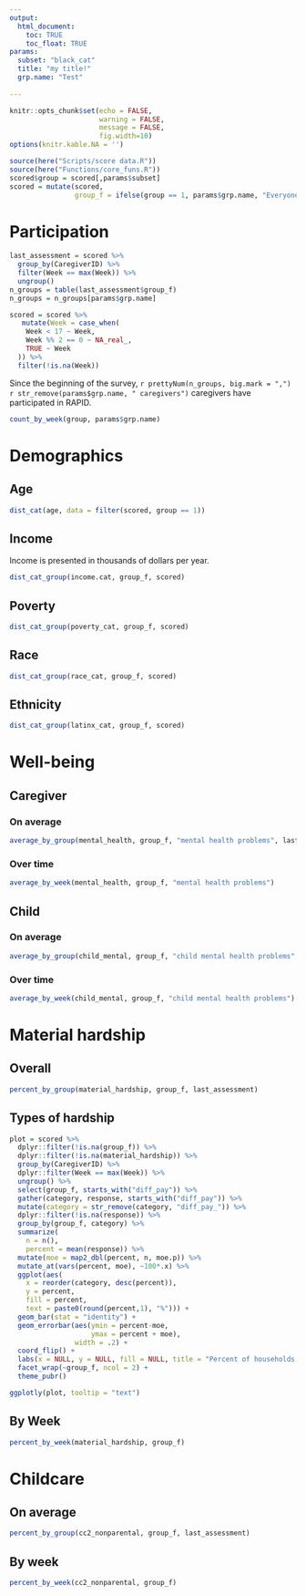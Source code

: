 ```yaml
---
output: 
  html_document:
    toc: TRUE
    toc_float: TRUE
params: 
  subset: "black_cat"
  title: "my title!"
  grp.name: "Test"
  
---
```



```r
knitr::opts_chunk$set(echo = FALSE, 
                      warning = FALSE, 
                      message = FALSE, 
                      fig.width=10)
options(knitr.kable.NA = '')
```

```r
source(here("Scripts/score data.R"))
source(here("Functions/core_funs.R"))
scored$group = scored[,params$subset]
scored = mutate(scored, 
                group_f = ifelse(group == 1, params$grp.name, "Everyone else"))
```

# Participation

```r
last_assessment = scored %>%
  group_by(CaregiverID) %>%
  filter(Week == max(Week)) %>%
  ungroup()
n_groups = table(last_assessment$group_f)
n_groups = n_groups[params$grp.name]

scored = scored %>%
   mutate(Week = case_when(
    Week < 17 ~ Week,
    Week %% 2 == 0 ~ NA_real_,
    TRUE ~ Week
  )) %>%
  filter(!is.na(Week))
```

Since the beginning of the survey, `r prettyNum(n_groups, big.mark = ",")` `r str_remove(params$grp.name, " caregivers")` caregivers have participated in RAPID. 

```r
count_by_week(group, params$grp.name)
```

# Demographics{.tabset}

## Age

```r
dist_cat(age, data = filter(scored, group == 1))
```

## Income

Income is presented in thousands of dollars per year.

```r
dist_cat_group(income.cat, group_f, scored)
```

## Poverty

```r
dist_cat_group(poverty_cat, group_f, scored)
```

## Race

```r
dist_cat_group(race_cat, group_f, scored)
```

## Ethnicity

```r
dist_cat_group(latinx_cat, group_f, scored)
```

# Well-being{.tabset} 
## Caregiver{.tabset}

### On average

```r
average_by_group(mental_health, group_f, "mental health problems", last_assessment)
```

### Over time

```r
average_by_week(mental_health, group_f, "mental health problems")
```


## Child{.tabset}

### On average

```r
average_by_group(child_mental, group_f, "child mental health problems", last_assessment)
```

### Over time

```r
average_by_week(child_mental, group_f, "child mental health problems")
```

# Material hardship{.tabset}

## Overall

```r
percent_by_group(material_hardship, group_f, last_assessment)
```

## Types of hardship

```r
plot = scored %>%
  dplyr::filter(!is.na(group_f)) %>%
  dplyr::filter(!is.na(material_hardship)) %>%
  group_by(CaregiverID) %>%
  dplyr::filter(Week == max(Week)) %>%
  ungroup() %>%
  select(group_f, starts_with("diff_pay")) %>%
  gather(category, response, starts_with("diff_pay")) %>%
  mutate(category = str_remove(category, "diff_pay_")) %>%
  dplyr::filter(!is.na(response)) %>%
  group_by(group_f, category) %>%
  summarize(
    n = n(),
    percent = mean(response)) %>%
  mutate(moe = map2_dbl(percent, n, moe.p)) %>%
  mutate_at(vars(percent, moe), ~100*.x) %>%
  ggplot(aes(
    x = reorder(category, desc(percent)), 
    y = percent, 
    fill = percent,
    text = paste0(round(percent,1), "%"))) +
  geom_bar(stat = "identity") +
  geom_errorbar(aes(ymin = percent-moe, 
                    ymax = percent + moe), 
                width = .2) +
  coord_flip() +
  labs(x = NULL, y = NULL, fill = NULL, title = "Percent of households having difficulty paying for:") +
  facet_wrap(~group_f, ncol = 2) +
  theme_pubr()

ggplotly(plot, tooltip = "text")
```


## By Week

```r
percent_by_week(material_hardship, group_f)
```


# Childcare

## On average

```r
percent_by_group(cc2_nonparental, group_f, last_assessment)
```

## By week

```r
percent_by_week(cc2_nonparental, group_f)
```




